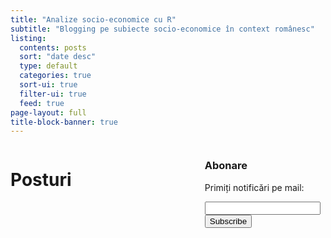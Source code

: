```yaml
---
title: "Analize socio-economice cu R"
subtitle: "Blogging pe subiecte socio-economice în context românesc"
listing:
  contents: posts
  sort: "date desc"
  type: default
  categories: true
  sort-ui: true
  filter-ui: true
  feed: true
page-layout: full
title-block-banner: true
---
```


:::: {.columns height="10%"}

::: {.column width="60%"}
# Posturi

:::

::: {.column width="40%"}
<h3> Abonare </h3>
<form method='post' action='https://blogtrottr.com'>
  <p>Primiți notificări pe mail:</p>
  <input type='text' name='btr_email' />
  <input type='hidden' name='btr_url'
         value='https://petrebuciu.netlify.app/index.xml'/>
  <input type='hidden' name='schedule_type' value='0' />
  <input type='submit' value='Subscribe' />
  <br>
  <br>
</form>


:::  




:::: 

